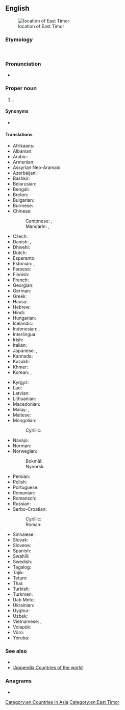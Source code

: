 ==English==
{{wikipedia}}
[[Image:LocationEastTimor.svg|thumb|location of East Timor]]

===Etymology===
{{cal|en|pt|Timor-Leste}}.

===Pronunciation===
* {{audio|en|En-us-East Timor.ogg|Audio (US)}}

===Proper noun===
{{en-proper noun|head=[[east|East]] [[Timor]]}}

# {{senseid|en|Q574}} {{place|en|country|r/Southeast Asia|official=Democratic Republic of Timor-Leste}}.<!-- for Southeast Asia: https://www.cia.gov/library/publications/the-world-factbook/geos/tt.html -->

====Synonyms====
* {{l|en|Timor-Leste}}

====Translations====
{{trans-top|id=Q574|Country in Oceania}}
* Afrikaans: {{t|af|Oos-Timor}}
* Albanian: {{t|sq|Timôro tî Tö|m}}
* Arabic: {{t|ar|تِيمُور اَلشَّرْقِيَّة|f|tr=timūr aš-šarqiyya}}
* Armenian: {{t+|hy|Արևելյան Թիմոր}}
* Assyrian Neo-Aramaic: {{t|aii|ܡܲܕܢܲܚ ܬܝܼܡܘܿܪ‎|f|tr=Mādnāḳ Tīmor}}
* Azerbaijani: {{t+|az|Şərqi Timor}}
* Bashkir: {{t|ba|Көнсығыш Тимор}}
* Belarusian: {{t|be|Усхо́дні Тымо́р|m}}
* Bengali: {{t|bn|পূর্ব টিমোর}}
* Breton: {{t|br|Timor ar Reter}}
* Bulgarian: {{t|bg|И́зточен Тимо́р|m}}
* Burmese: {{t|my|အရှေ့တီမော}}
* Chinese:
*: Cantonese: {{t|yue|東帝汶}}, {{t|yue|东帝汶|tr=dung1 dai3 man6}}
*: Mandarin: {{t+|cmn|東帝汶}}, {{t+|cmn|东帝汶|tr=Dōng-Dìwèn}}
* Czech: {{t+|cs|Východní Timor|m}}
* Danish: {{t+|da|Østtimor|n}}, {{t|da|Timor-Leste|n}}
* Dhivehi: {{t|dv|އިރުމަތީ ޓިމޯރު}}
* Dutch: {{t+|nl|Oost-Timor|n}}
* Esperanto: {{t+|eo|Orienta Timoro}}
* Estonian: {{t+|et|Ida-Timor}}, {{t|et|Timor-Leste}} {{qualifier|only in diplomacy}}
* Faroese: {{t|fo|Eysturtimor|n}}
* Finnish: {{t+|fi|Itä-Timor}}
* French: {{t+|fr|Timor Oriental|m}}
* Georgian: {{t|ka|აღმოსავლეთი ტიმორი}}
* German: {{t+|de|Osttimor|n}}
* Greek: {{t+|el|Ανατολικό Τιμόρ|n}}
* Hausa: {{t|ha|Timor ta Gabas}}
* Hebrew: {{t|he|מזרח טימור|f|tr=mizrakh timor}}
* Hindi: {{t+|hi|पूर्वी तिमोर|m}}
* Hungarian: {{t+|hu|Kelet-Timor}}
* Icelandic: {{t+|is|Austur-Tímor}}
* Indonesian: {{t+|id|Timor Leste}}, {{t|id|Timor Timur}}
* Interlingua: {{t|ia|Timor Oriental}}
* Irish: {{t|ga|Tíomór Thoir|m|alt=An Tíomór Thoir}}
* Italian: {{t|it|Timor Est|m}}
* Japanese: {{t+|ja|東ティモール|tr=ひがしティモール, Higashi Timōru}}, {{t|ja|東チモール|tr=ひがしチモール, Higashi Chimōru}}
* Kannada: {{t+|kn|ಪೂರ್ವ ಟೀಮೊರ್}}
* Kazakh: {{t|kk|Тимор-Лесте}}
* Khmer: {{t+|km|ទីម័រខាងកើត}}
* Korean: {{t+|ko|^동티모르}}, {{t+|ko|^동부띠모르}} {{qualifier|North Korea}}
{{trans-mid}}
* Kyrgyz: {{t|ky|Тимор Лешти}}
* Lao: {{t|lo|ຕີມໍຕາເວັນອອກ}}
* Latvian: {{t|lv|Austrumtimora|f}}
* Lithuanian: {{t+|lt|Rytų Timoras|m}}
* Macedonian: {{t+|mk|Источен Тимор|m}}
* Malay: {{t|ms|Timor Timur}}, {{t|ms|Timor Leste}}
* Maltese: {{t|mt|Timor tal-Lvant|alt=it-Timor tal-Lvant}}
* Mongolian:
*: Cyrillic: {{t|mn|Зүүн Тимор}}
* Navajo: {{t|nv|Haʼaʼaahjí Tíímow}}
* Norman: {{t|nrf|Timor d'l'Est|m}}
* Norwegian:
*: Bokmål: {{t+|nb|Øst-Timor|n}}
*: Nynorsk: {{t+|nn|Aust-Timor|n}}
* Persian: {{t|fa|شرق تیمور|tr=šarq-e timor}}
* Polish: {{t+|pl|Timor Wschodni|m-in}}
* Portuguese: {{t+|pt|Timor Leste}}
* Romanian: {{t|ro|Timorul de Est|n}}
* Romansch: {{t|rm|Timor da l'Ost|m}}
* Russian: {{t+|ru|Восто́чный Тимо́р|m}}
* Serbo-Croatian:
*: Cyrillic: {{t|sh|Источни Тимор|m}}
*: Roman: {{t|sh|Istočni Timor|m}}
* Sinhalese: {{t|si|නැගෙනහිර ටිමෝරය}}
* Slovak: {{t|sk|Východný Timor|m}}
* Slovene: {{t|sl|Vzhodni Timor|m}}
* Spanish: {{t+|es|Timor Oriental|m}}
* Swahili: {{t|sw|Timor ya Mashariki}}
* Swedish: {{t+|sv|Östtimor|n}}
* Tagalog: {{t+|tl|Silangang Timor}}
* Tajik: {{t+|tg|Тимори Шарқӣ}}
* Tetum: {{t|tet|Timór Lorosa'e}}
* Thai: {{t|th|ติมอร์ตะวันออก}}
* Turkish: {{t+|tr|Doğu Timor}}
* Turkmen: {{t|tk|Gündogar Timor}}
* Uab Meto: {{t|aoz|Timor Mansansaet}}
* Ukrainian: {{t+|uk|Схі́дний Тимо́р|m}}
* Uyghur: {{t|ug|شەرقىي تىمور}}
* Uzbek: {{t+|uz|Sharqiy Timor}}
* Vietnamese: {{t|vi|Đông Ti-mo}}, {{t|vi|Ti-mo Lex-te}}
* Volapük: {{t|vo|Lofüda-Timoreän}}
* Võro: {{t|vro|Hummogu-Timor}}
* Yoruba: {{t|yo|ÌlàOòrùn Tímọ̀}}
{{trans-bottom}}

===See also===
* {{l|en|Dili}}
* [[:Appendix:Countries of the world]]

===Anagrams===
* {{anagrams|en|a=aeimorstt|estimator|misrotate|triatomes}}

[[Category:en:Countries in Asia]]
[[Category:en:East Timor]]